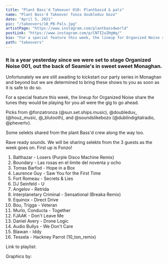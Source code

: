 ```yaml
---
title: "Plant Bass'd Takeover 010: Plantbassd & pals"
name: "Plant Bass'd Takeover fonza doubleduv bozo"
date: "April 5, 2021"
pic: "/takeovers/10_PB-Pals.jpg"
artistPage: "https://www.instagram.com/plantbassdworld"
postLink: "https://www.instagram.com/p/CNTI2uZHgWq/"
bio: "For a special feature this week, the lineup for Organized Noise share the tunes they would be playing for you all were the gig to go ahead"
path: "takeovers"
---
```


### It is a year yesterday since we were set to stage Organized Noise 001, out the back of Seamie's in sweet sweet Monaghan.

Unfortunately we are still awaiting to kickstart our party series in Monaghan and beyond but we are determined to bring these shows to you as soon as it is safe to do so.

For a special feature this week, the lineup for Organized Noise share the tunes they would be playing for you all were the gig to go ahead.

Picks from @fonzatronza (@sun.set.ships.music), @doubleduv\_ (@houz_music, @\_blutooth), and @soundslikebozo (@dublindigitalradio, @phevertv).

Some selekts shared from the plant Bass'd crew along the way too.

Rave ready sounds. We will be sharing selekts from the 3 guests as the week goes on.
First up is Fonzo!

1. Balthazar - Losers (Purple Disco Machine Remix)
2. Boundary - Las rosas en el límite del noventa y ocho
3. Tomas Barfod - Hope in a Box
4. Laurence Guy - Saw You for the First Time
5. Fort Romeau - Secrets & Lies
6. DJ Seinfeld - U
7. Angelov - Retrida
8. Interplanetary Criminal - Sensational (Breaka Remix)
9. Equinox - Direct Drive
10. Bou, Trigga - Veteran
11. Murlo, Conducta - Together
12. FJAAK - Don't Leave Me
13. Daniel Avery - Drone Logic
14. Audio Bullys - We Don't Care
15. Blawan - Iddy
16. Tessela - Hackney Parrot (10_ton_remix)

Link to playlist: <HoverLink url="open.spotify.com/playlist/5skAgzUfGmZLwrOPNLnGVf" name="Plant Bass'd Picks." external />

Graphics by: <HoverLink url="www.instagram.com/eggboy_design" name="@eggboy_design" external />
